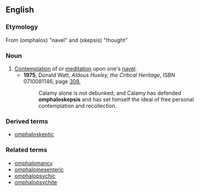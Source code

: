 ==English==

===Etymology===
From {{AGr.}} '''{{polytonic|[[ὀμφαλός]]}}''' (omphalos) "navel" and '''{{polytonic|[[σκέψις]]}}''' (skepsis) "thought"

===Noun===
{{en-noun|-}}

# [[contemplate|Contemplation]] of or [[meditate|meditation]] upon one's [[navel]].
#*'''1975''', Donald Watt, ''Aldous Huxley, the Critical Heritage'', ISBN 0710081146, page [http://books.google.com/books?id=WMk9AAAAIAAJ&pg=PA308&dq=%22Calamy+has+defended+omphaloskepsis%22&sig=yDCnHsTy_BMnMHGkaPxT6OYM-Lo 308],
#*:Calamy alone is not debunked; and Calamy has defended '''omphaloskepsis''' and has set himself the ideal of free personal contemplation and recollection.

===Derived terms===
* [[omphaloskeptic]]

===Related terms===
<!-- Morphologically related, non-derived terms, and not in the etymology -->
* [[omphalomancy]]
* [[omphalomesenteric]]
* [[omphalopsychic]]
* [[omphalopsychite]]